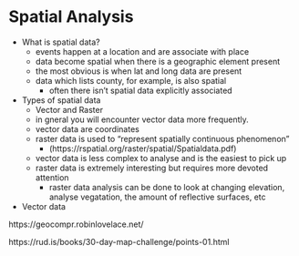 # Spatial Analysis

* What is spatial data?
  - events happen at a location and are associate with place
  - data become spatial when there is a geographic element present
  - the most obvious is when lat and long data are present
  - data which lists county, for example, is also spatial
    - often there isn't spatial data explicitly associated
* Types of spatial data
  - Vector and Raster
  - in gneral you will encounter vector data more frequently. 
  - vector data are coordinates
  - raster data is used to "represent spatially continuous phenomenon"
    - (https://rspatial.org/raster/spatial/Spatialdata.pdf)
  - vector data is less complex to analyse and is the easiest to pick up
  - raster data is extremely interesting but requires more devoted attention
    - raster data analysis can be done to look at changing elevation, analyse vegatation, the amount of reflective surfaces, etc
* Vector data

https://geocompr.robinlovelace.net/

https://rud.is/books/30-day-map-challenge/points-01.html